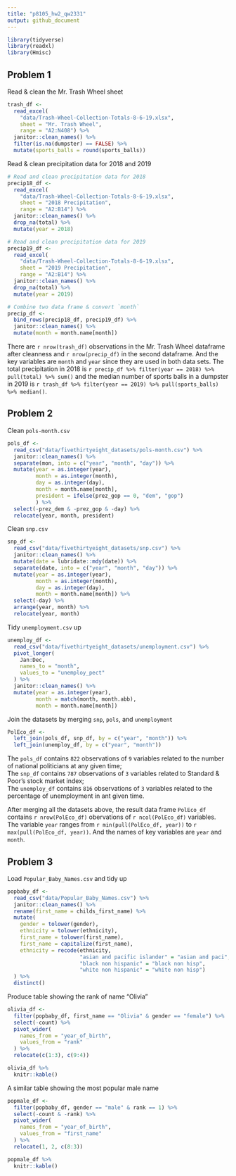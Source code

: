 ```yaml
---
title: "p8105_hw2_qw2331"
output: github_document
---
```


```r
library(tidyverse)
library(readxl)
library(Hmisc)
```

## Problem 1

Read & clean the Mr. Trash Wheel sheet
```r
trash_df <- 
  read_excel(
    "data/Trash-Wheel-Collection-Totals-8-6-19.xlsx",
    sheet = "Mr. Trash Wheel",
    range = "A2:N408") %>% 
  janitor::clean_names() %>% 
  filter(is.na(dumpster) == FALSE) %>% 
  mutate(sports_balls = round(sports_balls))
```

Read & clean precipitation data for 2018 and 2019
```r
# Read and clean precipitation data for 2018
precip18_df <- 
  read_excel(
    "data/Trash-Wheel-Collection-Totals-8-6-19.xlsx",
    sheet = "2018 Precipitation",
    range = "A2:B14") %>% 
  janitor::clean_names() %>% 
  drop_na(total) %>% 
  mutate(year = 2018)

# Read and clean precipitation data for 2019
precip19_df <- 
  read_excel(
    "data/Trash-Wheel-Collection-Totals-8-6-19.xlsx",
    sheet = "2019 Precipitation",
    range = "A2:B14") %>% 
  janitor::clean_names() %>% 
  drop_na(total) %>% 
  mutate(year = 2019)

# Combine two data frame & convert `month`
precip_df <- 
  bind_rows(precip18_df, precip19_df) %>% 
  janitor::clean_names() %>% 
  mutate(month = month.name[month])
```

There are ``r nrow(trash_df)`` observations in the Mr. Trash Wheel dataframe after cleanness and ``r nrow(precip_df)`` in the second dataframe. And the key variables are `month` and `year` since they are used in both data sets. The total precipitation in 2018 is ``r precip_df %>% filter(year == 2018) %>% pull(total) %>% sum()`` and the median number of sports balls in a dumpster in 2019 is ``r trash_df %>% filter(year == 2019) %>% pull(sports_balls) %>% median()``.


## Problem 2

Clean `pols-month.csv`
```r
pols_df <- 
  read_csv("data/fivethirtyeight_datasets/pols-month.csv") %>% 
  janitor::clean_names() %>% 
  separate(mon, into = c("year", "month", "day")) %>% 
  mutate(year = as.integer(year),
         month = as.integer(month), 
         day = as.integer(day),
         month = month.name[month],
         president = ifelse(prez_gop == 0, "dem", "gop")
         ) %>% 
  select(-prez_dem & -prez_gop & -day) %>% 
  relocate(year, month, president)
```

Clean `snp.csv`
```r
snp_df <- 
  read_csv("data/fivethirtyeight_datasets/snp.csv") %>% 
  janitor::clean_names() %>% 
  mutate(date = lubridate::mdy(date)) %>% 
  separate(date, into = c("year", "month", "day")) %>% 
  mutate(year = as.integer(year),
         month = as.integer(month),
         day = as.integer(day),
         month = month.name[month]) %>% 
  select(-day) %>% 
  arrange(year, month) %>% 
  relocate(year, month)
```

Tidy `unemployment.csv` up
```r
unemploy_df <- 
  read_csv("data/fivethirtyeight_datasets/unemployment.csv") %>%
  pivot_longer(
    Jan:Dec,
    names_to = "month",
    values_to = "unemploy_pect"
  ) %>% 
  janitor::clean_names() %>% 
  mutate(year = as.integer(year),
         month = match(month, month.abb),
         month = month.name[month])
```

Join the datasets by merging `snp`, `pols`, and `unemployment`
```r
PolEco_df <- 
  left_join(pols_df, snp_df, by = c("year", "month")) %>% 
  left_join(unemploy_df, by = c("year", "month"))
```

The `pols_df` contains `822` observations of `9` variables related to the number of national politicians at any given time;  
The `snp_df` contains `787` observations of `3` variables related to Standard & Poor's stock market index;  
The `unemploy_df` contains `816` observations of `3` variables related to the percentage of unemployment in ant given time.

After merging all the datasets above, the result data frame `PolEco_df` contains `r nrow(PolEco_df)` obervations of `r ncol(PolEco_df)` variables. The variable `year` ranges from `r min(pull(PolEco_df, year))` to `r max(pull(PolEco_df, year))`. And the names of key variables are `year` and `month`.


## Problem 3

Load `Popular_Baby_Names.csv` and tidy up
```r
popbaby_df <- 
  read_csv("data/Popular_Baby_Names.csv") %>% 
  janitor::clean_names() %>% 
  rename(first_name = childs_first_name) %>% 
  mutate(
    gender = tolower(gender),
    ethnicity = tolower(ethnicity),
    first_name = tolower(first_name),
    first_name = capitalize(first_name),
    ethnicity = recode(ethnicity, 
                       "asian and pacific islander" = "asian and paci",
                       "black non hispanic" = "black non hisp",
                       "white non hispanic" = "white non hisp")
  ) %>% 
  distinct()
```


Produce table showing the rank of name "Olivia"
```r
olivia_df <- 
  filter(popbaby_df, first_name == "Olivia" & gender == "female") %>% 
  select(-count) %>% 
  pivot_wider(
    names_from = "year_of_birth",
    values_from = "rank"
  ) %>% 
  relocate(c(1:3), c(9:4))

olivia_df %>% 
  knitr::kable()
```


A similar table showing the most popular male name
```r
popmale_df <- 
  filter(popbaby_df, gender == "male" & rank == 1) %>% 
  select(-count & -rank) %>% 
  pivot_wider(
    names_from = "year_of_birth",
    values_from = "first_name"
  ) %>% 
  relocate(1, 2, c(8:3))

popmale_df %>% 
  knitr::kable()
```

